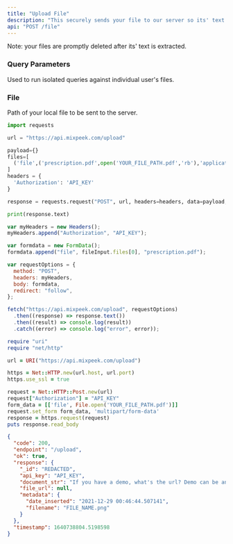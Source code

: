 ```yaml
---
title: "Upload File"
description: "This securely sends your file to our server so its' text can be extracted and placed in a search engine."
api: "POST /file"
---
```


<Note>Note: your files are promptly deleted after its' text is extracted.</Note>

### Query Parameters

<ParamField query="user_id" type="string">
  Used to run isolated queries against individual user's files.
</ParamField>

### File

<ParamField body="file" type="file" required>
  Path of your local file to be sent to the server.
</ParamField>

<RequestExample>

```python Python
import requests

url = "https://api.mixpeek.com/upload"

payload={}
files=[
  ('file',('prescription.pdf',open('YOUR_FILE_PATH.pdf','rb'),'application/pdf'))
]
headers = {
  'Authorization': 'API_KEY'
}

response = requests.request("POST", url, headers=headers, data=payload, files=files)

print(response.text)
```

```javascript JavaScript
var myHeaders = new Headers();
myHeaders.append("Authorization", "API_KEY");

var formdata = new FormData();
formdata.append("file", fileInput.files[0], "prescription.pdf");

var requestOptions = {
  method: "POST",
  headers: myHeaders,
  body: formdata,
  redirect: "follow",
};

fetch("https://api.mixpeek.com/upload", requestOptions)
  .then((response) => response.text())
  .then((result) => console.log(result))
  .catch((error) => console.log("error", error));
```

```ruby Ruby
require "uri"
require "net/http"

url = URI("https://api.mixpeek.com/upload")

https = Net::HTTP.new(url.host, url.port)
https.use_ssl = true

request = Net::HTTP::Post.new(url)
request["Authorization"] = "API_KEY"
form_data = [['file', File.open('YOUR_FILE_PATH.pdf')]]
request.set_form form_data, 'multipart/form-data'
response = https.request(request)
puts response.read_body

```

</RequestExample>

<ResponseExample>

```json Response
{
  "code": 200,
  "endpoint": "/upload",
  "ok": true,
  "response": {
    "_id": "REDACTED",
    "api_key": "API_KEY",
    "document_str": "If you have a demo, what's the url? Demo can be anything that show...",
    "file_url": null,
    "metadata": {
      "date_inserted": "2021-12-29 00:46:44.507141",
      "filename": "FILE_NAME.png"
    }
  },
  "timestamp": 1640738804.5198598
}
```

</ResponseExample>
